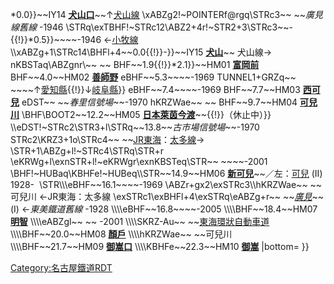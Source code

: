 {{Routemap|collapse=yes|title=廣見線|title-bg=#018b44|title-color=white|map=
BHF~~{{BSkm{{!}}-{{!}}*0.0}}~~IY14 '''[[犬山口站|犬山口]]'''~~↑[[犬山線]]
\xABZg2!~POINTERf@rgq\STRc3~~ ~~''廣見線舊線'' -1946
\STRq\exTBHF!~STRc12\ABZ2+4r!~STR2+3\STRc3~~{{BSkm{{!}}-{{!}}*0.5}}~~''{{link-ja|東犬山站|東犬山駅|東犬山}}''~~-1946&nbsp;←[[小牧線 (名古屋鐵道)|小牧線]]
\\xABZg+1\STRc14\BHFl+4~~{{BSkm{{!}}0.0{{!}}-}}~~IY15 '''[[犬山站|犬山]]'''~~ 犬山線→
nKBSTaq\ABZgnr\~~ ~~{{link-ja|犬山檢查場|犬山検査場}}
BHF~~{{BSkm{{!}}1.9{{!}}*2.1}}~~HM01 '''[[富岡前站|富岡前]]'''
BHF~~4.0~~HM02 '''[[善師野站|善師野]]'''
eBHF~~5.3~~''{{link-ja|愛岐站|愛岐駅|愛岐}}''~~-1969
TUNNEL1+GRZq~~ ~~{{link-ja|愛岐隧道 (名鐵廣見線)|愛岐トンネル (名鉄広見線)|愛岐隧道}}~~{{BSsplit{{!}}↑[[愛知縣]]{{!}}↓[[岐阜縣]]}}
eBHF~~7.4~~''{{link-ja|帷子站|帷子駅|帷子}}''~~-1969
BHF~~7.7~~HM03 '''[[西可兒站|西可兒]]'''
eDST~~ ~~''春里信號場''~~-1970
hKRZWae~~ ~~{{link-ja|可兒川|可児川}}
BHF~~9.7~~HM04 '''[[可兒川站|可兒川]]'''
\BHF\BOOT2~~12.2~~HM05 '''[[日本萊茵今渡站|日本萊茵今渡]]'''~~{{BSsplit{{!}}{{link-ja|日本萊茵河#日本萊茵河游船|日本ライン#日本ライン下り|日本萊茵河游船}}{{!}}（休止中）}}
\\eDST!~STRc2\STR3+l\STRq~~13.8~~''古市場信號場''~~-1970
STRc2\KRZ3+1o\STRc4~~ ~~[[東海旅客鐵道|JR東海]]：[[太多線]]→
\STR+1\ABZg+l!~STRc4\STRq\STR+r
\eKRWg+l\exnSTR+l!~eKRWgr\exnKBSTeq\STR~~ ~~''{{link-ja|新可見檢車場|新可児検車場}}''~~-2001
\BHF!~HUBaq\KBHFe!~HUBeq\\STR~~14.9~~HM06 '''[[新可兒站|新可兒]]'''~~／左：[[可兒站|可兒]] (II) 1928- 
\STR\\\eBHF~~16.1~~''{{link-ja|前波站 (岐阜縣)|前波駅 (岐阜県)|前波}}''~~-1969
\ABZr+gx2\exSTRc3\\hKRZWae~~ ~~可兒川&nbsp;←JR東海：太多線
\exSTRc1\exBHFl+4\exSTRq\eABZg+r~~ ~~''[[可兒站|廣見]]''~~(I) ←''東美鐵道舊線''&nbsp;-1928
\\\\eBHF~~16.8~~''{{link-ja|學校前站 (岐阜縣)|学校前駅 (岐阜県)|學校前}}''~~-2005
\\\\BHF~~18.4~~HM07 '''[[明智站 (岐阜縣可兒市)|明智]]'''
\\\\eABZgl~~ ~~''{{link-ja|八百津線|名鉄八百津線}}'' -2001
\\\\SKRZ-Au~~ ~~[[東海環狀自動車道]]
\\\\BHF~~20.0~~HM08 '''[[顏戶站|顏戶]]'''
\\\\hKRZWae~~ ~~可兒川
\\\\BHF~~21.7~~HM09 '''[[御嵩口站|御嵩口]]'''
\\\\KBHFe~~22.3~~HM10 '''[[御嵩站|御嵩]]'''
|bottom={{navbar|名古屋鐵道RDT/廣見線}}
}}<noinclude>{{rdt intro|[[廣見線|名古屋鐵道廣見線]]}}

[[Category:名古屋鐵道RDT]]
[[Category:廣見線| ]]

</noinclude>